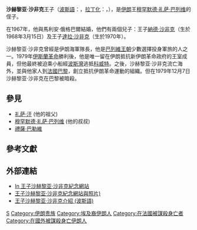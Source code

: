 {{unreferenced|time=2008-12-5}}
{{Infobox royalty
| name           = 沙赫黎亞·沙非克
| image          = Prince Shahriar Shafiq.jpg
| caption        = 
| spouse         = Maryam Eghbal
| issue          = Prince Nader<br/>Prince Dara
| full name      = 
| house          = [[巴列维|巴列维]]
| father         = Ahmad Shafiq
| mother         = [[雅什拉芙·巴列维|雅什拉芙·巴列维]]
| birth_date  = 1945年3月15日
| birth_place = {{EGY}}[[开罗|开罗]]
| death_date  = {{death date and age|1979|12|7|1945|3|15|df=yes}}
| death_place = {{FRA}}[[巴黎|巴黎]]
| place of burial= 
| religion  = 
| signature = 
| module          = {{Infobox politician|embed=yes
| alma_mater      = Razi High School
| branch          = {{flagicon|Iran|1964}} [[伊朗伊斯兰共和国军队|伊朗伊斯兰共和国军队]]<br>{{flagicon image|IIAF-Seal.svg}}Imperial Iranian Air Force
| serviceyears    = 1963–1979
| rank            = [[上尉|上尉]]
| commands        = 
| awards         =
}}
}}

'''沙赫黎亚·沙非克'''王子（[[波斯語|波斯語]]：'''{{lang|fa|والاگهر شهریار شفیق}}'''，[[拉丁化|拉丁化]]：'''{{lang|la|Shahriar Shafiq}}'''，{{bd|1945年||1979年|12月7日|catIdx=Shafiq}}），是[[伊朗|伊朗]]王[[穆罕默德·礼萨·巴列维|穆罕默德·礼萨·巴列维]]的侄子。

在1967年，他與馬利安·俄格巴爾結婚，他們有兩個兒子：王子[[納德·沙非克|納德·沙非克]]（生於1968年3月15日）及王子[[達拉·沙非克|達拉·沙非克]]（生於1970年）。

沙赫黎亚·沙非克曾經是伊朗海軍隊長，他是[[巴列維王朝|巴列維王朝]]少數選擇投身軍旅的人之一。1979年[[伊斯蘭革命|伊斯蘭革命]]勝利後，他是唯一留在伊朗抵抗新伊朗革命政府的王室成員，但他最終被迫乘小船經[[波斯灣|波斯灣]]逃抵[[科威特|科威特]]。之後，沙赫黎亚·沙非克流亡海外，並與他家人到[[法國|法國]][[巴黎|巴黎]]，創立抵抗伊朗革命運動的組織。但在1979年12月7日沙赫黎亚·沙非克在巴黎被暗殺。

==參見==
* [[礼萨·汗|礼萨·汗]] (他的祖父)
* [[穆罕默德·礼萨·巴列维|穆罕默德·礼萨·巴列维]] (他的叔叔)
* [[禮薩·巴勒維|禮薩·巴勒維]] 

==參考文獻==
<references />

==外部連結==
*[http://iranpoliticsclub.net/club/viewtopic.php?p=2964&sid=73e4c85076986a5544ac6f899cbb3961 In 王子沙赫黎亚·沙非克紀念網站] {{Wayback|url=http://iranpoliticsclub.net/club/viewtopic.php?p=2964&sid=73e4c85076986a5544ac6f899cbb3961 |date=20070928064920 }}
*[https://web.archive.org/web/20080524045219/http://www.iinavy.org/tributes.html 王子沙赫黎亚·沙非克紀念網站與照片)]
*[https://web.archive.org/web/20070516214207/http://www.sarbazan.com/shahriar.htm 王子沙赫黎亚·沙非克介紹 (波斯語)]

{{DEFAULTSORT:Shafiq, Shahriar}}
[[Category:巴列维家族|S]]
[[Category:伊朗贵族|Category:伊朗贵族]]
[[Category:埃及裔伊朗人|Category:埃及裔伊朗人]]
[[Category:在法國被謀殺身亡者|Category:在法國被謀殺身亡者]]
[[Category:在國外被謀殺身亡伊朗人|Category:在國外被謀殺身亡伊朗人]]